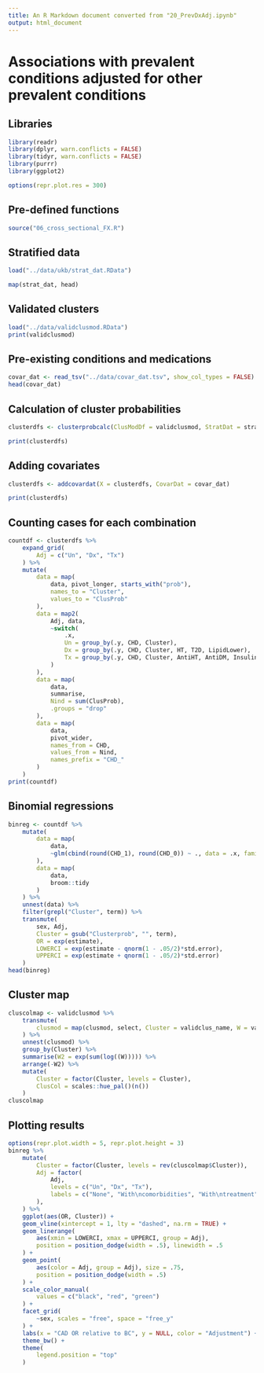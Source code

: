 ```yaml
---
title: An R Markdown document converted from "20_PrevDxAdj.ipynb"
output: html_document
---
```


# Associations with prevalent conditions adjusted for other prevalent conditions

## Libraries

```r
library(readr)
library(dplyr, warn.conflicts = FALSE)
library(tidyr, warn.conflicts = FALSE)
library(purrr)
library(ggplot2)
```

```r
options(repr.plot.res = 300)
```

## Pre-defined functions

```r
source("06_cross_sectional_FX.R")
```

## Stratified data

```r
load("../data/ukb/strat_dat.RData")
```

```r
map(strat_dat, head)
```

## Validated clusters

```r
load("../data/validclusmod.RData")
print(validclusmod)
```

## Pre-existing conditions and medications

```r
covar_dat <- read_tsv("../data/covar_dat.tsv", show_col_types = FALSE)
head(covar_dat)
```

## Calculation of cluster probabilities

```r
clusterdfs <- clusterprobcalc(ClusModDf = validclusmod, StratDat = strat_dat)
```

```r
print(clusterdfs)
```

## Adding covariates

```r
clusterdfs <- addcovardat(X = clusterdfs, CovarDat = covar_dat)
```

```r
print(clusterdfs)
```

## Counting cases for each combination

```r
countdf <- clusterdfs %>%
    expand_grid(
        Adj = c("Un", "Dx", "Tx")
    ) %>%
    mutate(
        data = map(
            data, pivot_longer, starts_with("prob"),
            names_to = "Cluster",
            values_to = "ClusProb"
        ),
        data = map2(
            Adj, data,
            ~switch(
                .x,
                Un = group_by(.y, CHD, Cluster),
                Dx = group_by(.y, CHD, Cluster, HT, T2D, LipidLower),
                Tx = group_by(.y, CHD, Cluster, AntiHT, AntiDM, Insulin, LipidLower)
            )
        ),
        data = map(
            data,
            summarise,
            Nind = sum(ClusProb),
            .groups = "drop"
        ),
        data = map(
            data,
            pivot_wider,
            names_from = CHD, 
            values_from = Nind, 
            names_prefix = "CHD_"
        )
    )
print(countdf)
```

## Binomial regressions

```r
binreg <- countdf %>%
    mutate(
        data = map(
            data,
            ~glm(cbind(round(CHD_1), round(CHD_0)) ~ ., data = .x, family = binomial)
        ),
        data = map(
            data,
            broom::tidy
        )
    ) %>%
    unnest(data) %>%
    filter(grepl("Cluster", term)) %>%
    transmute(
        sex, Adj,
        Cluster = gsub("Clusterprob", "", term),
        OR = exp(estimate),
        LOWERCI = exp(estimate - qnorm(1 - .05/2)*std.error),
        UPPERCI = exp(estimate + qnorm(1 - .05/2)*std.error)
    )
head(binreg)
```

## Cluster map

```r
cluscolmap <- validclusmod %>%
    transmute(
        clusmod = map(clusmod, select, Cluster = validclus_name, W = validclus_weights)
    ) %>%
    unnest(clusmod) %>%
    group_by(Cluster) %>%
    summarise(W2 = exp(sum(log((W))))) %>%
    arrange(-W2) %>%
    mutate(
        Cluster = factor(Cluster, levels = Cluster),
        ClusCol = scales::hue_pal()(n())
    )
cluscolmap
```

## Plotting results

```r
options(repr.plot.width = 5, repr.plot.height = 3)
binreg %>%
    mutate(
        Cluster = factor(Cluster, levels = rev(cluscolmap$Cluster)),
        Adj = factor(
            Adj,
            levels = c("Un", "Dx", "Tx"),
            labels = c("None", "With\ncomorbidities", "With\ntreatment")
        ),
    ) %>%
    ggplot(aes(OR, Cluster)) +
    geom_vline(xintercept = 1, lty = "dashed", na.rm = TRUE) +
    geom_linerange(
        aes(xmin = LOWERCI, xmax = UPPERCI, group = Adj),
        position = position_dodge(width = .5), linewidth = .5
    ) +
    geom_point(
        aes(color = Adj, group = Adj), size = .75,
        position = position_dodge(width = .5)
    ) +
    scale_color_manual(
        values = c("black", "red", "green")
    ) +
    facet_grid(
        ~sex, scales = "free", space = "free_y"
    ) +
    labs(x = "CAD OR relative to BC", y = NULL, color = "Adjustment") +
    theme_bw() +
    theme(
        legend.position = "top"
    )
```

